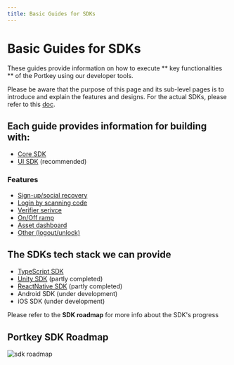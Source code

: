 ```yaml
---
title: Basic Guides for SDKs
---
```


# Basic Guides for SDKs

These guides provide information on how to execute ** key functionalities ** of the Portkey using our developer tools.

Please be aware that the purpose of this page and its sub-level pages is to introduce and explain the features and designs. For the actual SDKs, please refer to this [doc](/docs/SDKs/).

## Each guide provides information for building with:

- [Core SDK](/docs/SDKs/CoreSDK/)
- [UI SDK](/docs/SDKs/UISDK/) (recommended)

### Features

-  [Sign-up/social recovery](docs/QuickStartGuides/BasicGuidesForSDKs/Typescript/social-recovery.mdx)  
-  [Login by scanning code](docs/QuickStartGuides/BasicGuidesForSDKs/Typescript/login-by-scanning.mdx)  
-  [Verifier serivce](docs/QuickStartGuides/BasicGuidesForSDKs/Typescript/verifier-service.mdx)  
-  [On/Off ramp](docs/QuickStartGuides/BasicGuidesForSDKs/Typescript/on-off-ramp.mdx)  
-  [Asset dashboard](docs/QuickStartGuides/BasicGuidesForSDKs/Typescript/assets.mdx)  
-  [Other (logout/unlock)](docs/QuickStartGuides/BasicGuidesForSDKs/Typescript/logout.mdx)

## The SDKs tech stack we can provide

-  [TypeScript SDK](/docs/SDKs/UISDK/TypeScript/GettingStarted)  
-  [Unity SDK](/docs/SDKs/CoreSDK/Unity/DID) (partly completed)  
-  [ReactNative SDK](/docs/SDKs/CoreSDK/ReactNative/usage) (partly completed)  
-  Android SDK (under development)  
-  iOS SDK (under development)

Please refer to the **SDK roadmap** for more info about the SDK's progress

## Portkey SDK Roadmap

![sdk roadmap](/img/sdk-roadmap.png)

